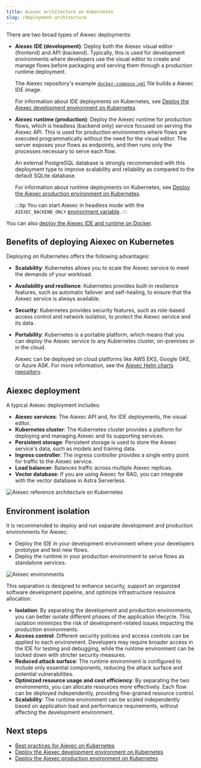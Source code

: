 ```yaml
---
title: Aiexec architecture on Kubernetes
slug: /deployment-architecture
---
```


There are two broad types of Aiexec deployments:

* **Aiexec IDE (development)**: Deploy both the Aiexec visual editor (frontend) and API (backend). Typically, this is used for development environments where developers use the visual editor to create and manage flows before packaging and serving them through a production runtime deployment.

    The Aiexec repository's example [`docker-compose.yml`](https://github.com/khulnasoft/aiexec/blob/main/docker_example/docker-compose.yml) file builds a Aiexec IDE image.

    For information about IDE deployments on Kubernetes, see [Deploy the Aiexec development environment on Kubernetes](/deployment-kubernetes-dev).


* **Aiexec runtime (production)**: Deploy the Aiexec runtime for production flows, which is headless (backend only) service focused on serving the Aiexec API. This is used for production environments where flows are executed programmatically without the need for the visual editor. The server exposes your flows as endpoints, and then runs only the processes necessary to serve each flow.

    An external PostgreSQL database is strongly recommended with this deployment type to improve scalability and reliability as compared to the default SQLite database.

    For information about runtime deployments on Kubernetes, see [Deploy the Aiexec production environment on Kubernetes](/deployment-kubernetes-prod).

    :::tip
    You can start Aiexec in headless mode with the `AIEXEC_BACKEND_ONLY` [environment variable](/environment-variables).
    :::

You can also [deploy the Aiexec IDE and runtime on Docker](/deployment-docker).

## Benefits of deploying Aiexec on Kubernetes

Deploying on Kubernetes offers the following advantages:

* **Scalability**: Kubernetes allows you to scale the Aiexec service to meet the demands of your workload.
* **Availability and resilience**: Kubernetes provides built-in resilience features, such as automatic failover and self-healing, to ensure that the Aiexec service is always available.
* **Security**: Kubernetes provides security features, such as role-based access control and network isolation, to protect the Aiexec service and its data.
* **Portability**: Kubernetes is a portable platform, which means that you can deploy the Aiexec service to any Kubernetes cluster, on-premises or in the cloud.

    Aiexec can be deployed on cloud platforms like AWS EKS, Google GKE, or Azure ASK. For more information, see the [Aiexec Helm charts repository](https://github.com/khulnasoft/aiexec).

## Aiexec deployment

A typical Aiexec deployment includes:

* **Aiexec services**: The Aiexec API and, for IDE deployments, the visual editor.
* **Kubernetes cluster**: The Kubernetes cluster provides a platform for deploying and managing Aiexec and its supporting services.
* **Persistent storage**: Persistent storage is used to store the Aiexec service's data, such as models and training data.
* **Ingress controller**: The ingress controller provides a single entry point for traffic to the Aiexec service.
* **Load balancer**: Balances traffic across multiple Aiexec replicas.
* **Vector database**: If you are using Aiexec for RAG, you can integrate with the vector database in Astra Serverless.

![Aiexec reference architecture on Kubernetes](/img/aiexec-reference-architecture.png)

## Environment isolation

It is recommended to deploy and run separate development and production environments for Aiexec:

* Deploy the IDE in your development environment where your developers prototype and test new flows.
* Deploy the runtime in your production environment to serve flows as standalone services.

![Aiexec environments](/img/aiexec-env.png)

This separation is designed to enhance security, support an organized software development pipeline, and optimize infrastructure resource allocation:

* **Isolation**: By separating the development and production environments, you can better isolate different phases of the application lifecycle. This isolation minimizes the risk of development-related issues impacting the production environments.
* **Access control**: Different security policies and access controls can be applied to each environment. Developers may require broader access in the IDE for testing and debugging, while the runtime environment can be locked down with stricter security measures.
* **Reduced attack surface**: The runtime environment is configured to include only essential components, reducing the attack surface and potential vulnerabilities.
* **Optimized resource usage and cost efficiency**: By separating the two environments, you can allocate resources more effectively. Each flow can be deployed independently, providing fine-grained resource control.
* **Scalability**: The runtime environment can be scaled independently based on application load and performance requirements, without affecting the development environment.

## Next steps

* [Best practices for Aiexec on Kubernetes](/deployment-prod-best-practices)
* [Deploy the Aiexec development environment on Kubernetes](/deployment-kubernetes-dev)
* [Deploy the Aiexec production environment on Kubernetes](/deployment-kubernetes-prod)